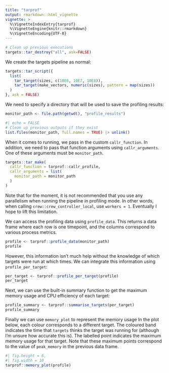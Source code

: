 ```yaml
---
title: "tarprof"
output: rmarkdown::html_vignette
vignette: >
  %\VignetteIndexEntry{tarprof}
  %\VignetteEngine{knitr::rmarkdown}
  %\VignetteEncoding{UTF-8}
---
```


```r
# Clean up previous executions
targets::tar_destroy("all", ask=FALSE)
```

We create the targets pipeline as normal:

```r
targets::tar_script({
  list(
    tar_target(sizes, c(10E6, 10E7, 10E8)),
    tar_target(make_vectors, numeric(sizes), pattern = map(sizes))
  )
}, ask = FALSE)
```

We need to specify a directory that will be used to save the profiling results:
```r
monitor_path <- file.path(getwd(), "profile_results")
```

```r
#| echo = FALSE
# Clean up previous outputs if they exist
list.files(monitor_path, full.names = TRUE) |> unlink()
```


When it comes to running, we pass in the custom `callr_function`.
In addition, we need to pass that function arguments using `callr_arguments`.
One of these arguments must be `monitor_path`.

```r
targets::tar_make(
  callr_function = tarprof::callr_profile,
  callr_arguments = list(
    monitor_path = monitor_path
  )
)
```
Note that for the moment, it is not recommended that you use any parallelism when running the pipeline in profiling mode.
In other words, when calling `crew::crew_controller_local`, use `workers = 1`.
Eventually I hope to lift this limitation.

We can access the profiling data using `profile_data`.
This returns a data frame where each row is one timepoint, and the columns correspond to various process metrics.
```r
profile <- tarprof::profile_data(monitor_path)
profile
```

However, this information isn't much help without the knowledge of which targets were run at which times.
We can integrate this information using `profile_per_target`:

```r
per_target <- tarprof::profile_per_target(profile)
per_target
```

Next, we can use the built-in summary function to get the maximum memory usage and CPU efficiency of each target:
```r
profile_summary <- tarprof::summarise_targets(per_target)
profile_summary
```

Finally we can use `memory_plot` to represent the memory usage 
In the plot below, each colour corresponds to a different target.
The coloured band indicates the time that `targets` thinks the target was running for (although I'm unsure how accurate this is).
The labelled point indicates the maximum memory usage for that target.
Note that these maximum points correspond to the value of `peak_memory` in the previous data frame.
```r
#| fig.height = 6,
#| fig.width = 10
tarprof::memory_plot(profile)
```



